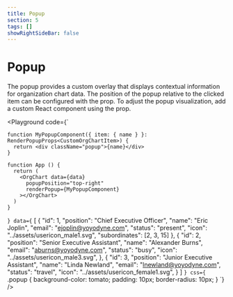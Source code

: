 ```yaml
---
title: Popup
section: 5
tags: []
showRightSideBar: false
---
```


# Popup

The popup provides a custom overlay that displays contextual information for organization chart data.
The position of the popup relative to the clicked item can be configured with the <TypeLink type="OrgChart" member="popupPosition"/> prop.
To adjust the popup visualization, add a custom React component using the <TypeLink type="OrgChart" member="renderPopup"/> prop.

<Playground
    code={`

    function MyPopupComponent({ item: { name } }: RenderPopupProps<CustomOrgChartItem>) {
      return <div className="popup">{name}</div>
    }

    function App () {
      return (
        <OrgChart data={data}
          popupPosition="top-right"
          renderPopup={MyPopupComponent}
        ></OrgChart>
      )
    }
`}
    data={`
    [
     {
       "id": 1,
       "position": "Chief Executive Officer",
       "name": "Eric Joplin",
       "email": "ejoplin@yoyodyne.com",
       "status": "present",
       "icon": "../assets/usericon_male1.svg",
       "subordinates": [2, 3, 15]
     },
     {
       "id": 2,
       "position": "Senior Executive Assistant",
       "name": "Alexander Burns",
       "email": "aburns@yoyodyne.com",
       "status": "busy",
       "icon": "../assets/usericon_male3.svg",
     },
     {
       "id": 3,
       "position": "Junior Executive Assistant",
       "name": "Linda Newland",
       "email": "lnewland@yoyodyne.com",
       "status": "travel",
       "icon": "../assets/usericon_female1.svg",
     }
   ]
  `}
   css={`
    .popup {
        background-color: tomato;
        padding: 10px;
        border-radius: 10px;
    }
`}
/>
